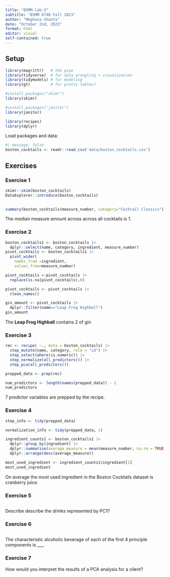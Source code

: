 ```yaml
---
title: "BSMM-lab-3"
subtitle: "BSMM 8740 Fall 2023"
author: "Meghana Ghanta"
date: "October 2nd, 2023"
format: html
editor: visual
self-contained: true
---
```


## Setup

```r
library(magrittr)   # the pipe
library(tidyverse)  # for data wrangling + visualization
library(tidymodels) # for modeling
library(gt)         # for pretty tables?
```

```r
#install.packages("skimr")
library(skimr)

```

```r
#install.packages("janitor")
library(janitor)
```

```r
library(recipes)
library(dplyr)
```

Load packages and data:

```r
#| message: false
boston_cocktails <- readr::read_csv('data/boston_cocktails.csv')
```

## Exercises

### Exercise 1

```r
skimr::skim(boston_cocktails)
DataExplorer::introduce(boston_cocktails)
  
```

```r
summary(boston_cocktails$measure_number, category="Cocktail Classics")
```

The median measure amount across across all cocktails is 1.

### Exercise 2

```r
boston_cocktails1 <- boston_cocktails |>
  dplyr::select(name, category, ingredient, measure_number)
pivot_cocktails <- boston_cocktails1 |>
  pivot_wider(
    names_from =ingredient,
    values_from=measure_number)

pivot_cocktails <-pivot_cocktails |>
  replace(is.na(pivot_cocktails),0)

pivot_cocktails <- pivot_cocktails |>
  clean_names()
```

```r
gin_amount <- pivot_cocktails |>
  dplyr::filter(name=="Leap Frog Highball")
gin_amount
```

The **Leap Frog Highball** contains 2 of gin

### Exercise 3

```r
rec <- recipe( ~., data = boston_cocktails) |>
  step_mutate(name, category, role = "id") |>
  step_select(where(is.numeric)) |>
  step_normalize(all_predictors()) |>
  step_pca(all_predictors())

prepped_data <- prep(rec)

num_predictors <- length(names(prepped_data)) - 2  
num_predictors
```

7 predictor variables are prepped by the recipe.

### Exercise 4

```r

step_info <- tidy(prepped_data)

normalization_info <- tidy(prepped_data, 1)

ingredient_counts1 <- boston_cocktails1 |>
  dplyr::group_by(ingredient) |>
  dplyr::summarise(average_measure = mean(measure_number, na.rm = TRUE)) |>
  dplyr::arrange(desc(average_measure))

most_used_ingredient <- ingredient_counts1$ingredient[1]
most_used_ingredient
```

On average the most used ingredient in the Boston Cocktails dataset is cranberry juice.

### Exercise 5

```r


```

Describe describe the drinks represented by PC1?

### Exercise 6

```r

```

The characteristic alcoholic beverage of each of the first 4 principle components is \_\_\_.

### Exercise 7

How would you interpret the results of a PCA analysis for a client?

